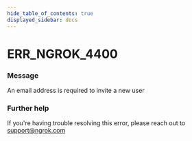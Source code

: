 ```yaml
---
hide_table_of_contents: true
displayed_sidebar: docs
---
```



# ERR_NGROK_4400

### Message

An email address is required to invite a new user

<ErrorDetails error="err_ngrok_4400" />

### Further help

If you're having trouble resolving this error, please reach out to [support@ngrok.com](mailto:support@ngrok.com?subject=Help%20with%20ERR_NGROK_4400)

